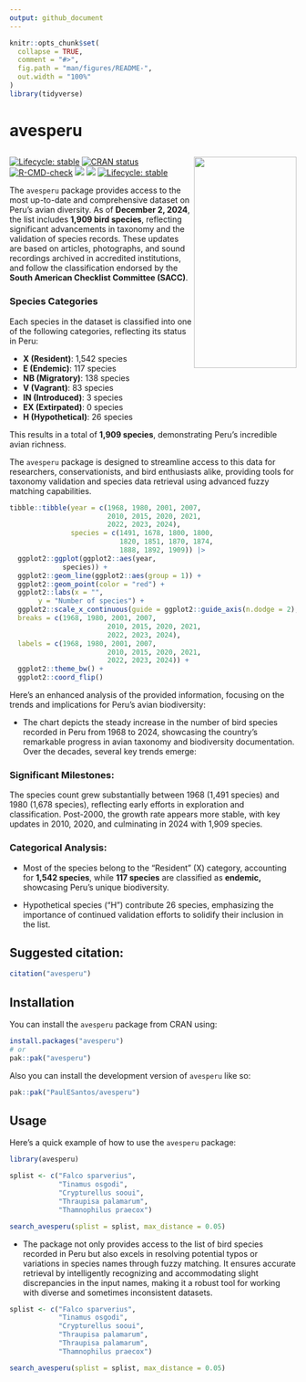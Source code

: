 ```yaml
---
output: github_document
---
```


<!-- README.md is generated from README.Rmd. Please edit that file -->

```r
knitr::opts_chunk$set(
  collapse = TRUE,
  comment = "#>",
  fig.path = "man/figures/README-",
  out.width = "100%"
)
library(tidyverse)
```

# avesperu
## <a href='https://github.com/PaulESantos/avesperu'><img src='man/figures/avesperu.svg' align="right" height="370" width="180" /></a>
<!-- badges: start -->
[![Lifecycle: stable](https://img.shields.io/badge/lifecycle-stable-green.svg)](https://lifecycle.r-lib.org/articles/stages.html#stable)
[![CRAN status](https://www.r-pkg.org/badges/version/avesperu)](https://CRAN.R-project.org/package=avesperu)
[![R-CMD-check](https://github.com/PaulESantos/avesperu/actions/workflows/R-CMD-check.yaml/badge.svg)](https://github.com/PaulESantos/avesperu/actions/workflows/R-CMD-check.yaml)
[![](http://cranlogs.r-pkg.org/badges/grand-total/avesperu?color=green)](https://cran.r-project.org/package=avesperu)
[![](http://cranlogs.r-pkg.org/badges/last-week/avesperu?color=green)](https://cran.r-project.org/package=avesperu)
[![Lifecycle: stable](https://img.shields.io/badge/lifecycle-stable-brightgreen.svg)](https://lifecycle.r-lib.org/articles/stages.html#stable)
<!-- badges: end -->


The `avesperu` package provides access to the most up-to-date and comprehensive dataset on Peru's avian diversity. As of **December 2, 2024**, the list includes **1,909 bird species**, reflecting significant advancements in taxonomy and the validation of species records. These updates are based on articles, photographs, and sound recordings archived in accredited institutions, and follow the classification endorsed by the **South American Checklist Committee (SACC)**.

### Species Categories

Each species in the dataset is classified into one of the following categories, reflecting its status in Peru:

- **X (Resident)**: 1,542 species  
- **E (Endemic)**: 117 species  
- **NB (Migratory)**: 138 species  
- **V (Vagrant)**: 83 species  
- **IN (Introduced)**: 3 species  
- **EX (Extirpated)**: 0 species  
- **H (Hypothetical)**: 26 species  

This results in a total of **1,909 species**, demonstrating Peru's incredible avian richness. 

The `avesperu` package is designed to streamline access to this data for researchers, conservationists, and bird enthusiasts alike, providing tools for taxonomy validation and species data retrieval using advanced fuzzy matching capabilities.



```r
tibble::tibble(year = c(1968, 1980, 2001, 2007, 
                        2010, 2015, 2020, 2021,
                        2022, 2023, 2024),
               species = c(1491, 1678, 1800, 1800, 
                           1820, 1851, 1870, 1874, 
                           1888, 1892, 1909)) |> 
  ggplot2::ggplot(ggplot2::aes(year,
             species)) +
  ggplot2::geom_line(ggplot2::aes(group = 1)) +
  ggplot2::geom_point(color = "red") +
  ggplot2::labs(x = "",
       y = "Number of species") +
  ggplot2::scale_x_continuous(guide = ggplot2::guide_axis(n.dodge = 2),
  breaks = c(1968, 1980, 2001, 2007, 
                        2010, 2015, 2020, 2021,
                        2022, 2023, 2024),
  labels = c(1968, 1980, 2001, 2007, 
                        2010, 2015, 2020, 2021,
                        2022, 2023, 2024)) +
  ggplot2::theme_bw() +
  ggplot2::coord_flip()
```


Here’s an enhanced analysis of the provided information, focusing on the trends and implications for Peru's avian biodiversity:

- The chart depicts the steady increase in the number of bird species recorded in Peru from 1968 to 2024, showcasing the country’s remarkable progress in avian taxonomy and biodiversity documentation. Over the decades, several key trends emerge:

### Significant Milestones:

The species count grew substantially between 1968 (1,491 species) and 1980 (1,678 species), reflecting early efforts in exploration and classification.
Post-2000, the growth rate appears more stable, with key updates in 2010, 2020, and culminating in 2024 with 1,909 species.


### Categorical Analysis:

- Most of the species belong to the "Resident" (X) category, accounting for **1,542 species**, while **117 species** are classified as  **endemic,** showcasing Peru's unique biodiversity.

- Hypothetical species ("H") contribute 26 species, emphasizing the importance of continued validation efforts to solidify their inclusion in the list.





## Suggested citation:

```r
citation("avesperu")
```

## Installation

You can install the `avesperu` package from CRAN using:

```r
install.packages("avesperu")
# or
pak::pak("avesperu")
```

Also you can install the development version of `avesperu` like so:

``` r
pak::pak("PaulESantos/avesperu")
```

## Usage

Here's a quick example of how to use the `avesperu` package:



```r
library(avesperu)

splist <- c("Falco sparverius",
            "Tinamus osgodi",
            "Crypturellus sooui",
            "Thraupisa palamarum",
            "Thamnophilus praecox")

search_avesperu(splist = splist, max_distance = 0.05)

```

- The package not only provides access to the list of bird species recorded in Peru but also excels in resolving potential typos or variations in species names through fuzzy matching. It ensures accurate retrieval by intelligently recognizing and accommodating slight discrepancies in the input names, making it a robust tool for working with diverse and sometimes inconsistent datasets.

```r
splist <- c("Falco sparverius",
            "Tinamus osgodi",
            "Crypturellus sooui",
            "Thraupisa palamarum",
            "Thraupisa palamarum",
            "Thamnophilus praecox")

search_avesperu(splist = splist, max_distance = 0.05)

```
